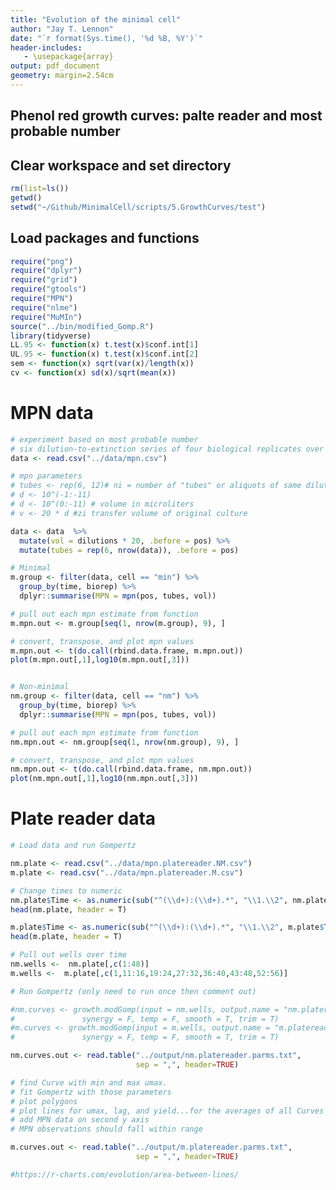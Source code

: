 ```yaml
---
title: "Evolution of the minimal cell"
author: "Jay T. Lennon"
date: "`r format(Sys.time(), '%d %B, %Y')`"
header-includes:
   - \usepackage{array}
output: pdf_document
geometry: margin=2.54cm
---
```


## Phenol red growth curves: palte reader and most probable number

## Clear workspace and set directory
```r
rm(list=ls())
getwd()
setwd("~/Github/MinimalCell/scripts/5.GrowthCurves/test")
```

## Load packages and functions
```r
require("png")
require("dplyr")
require("grid")
require("gtools")
require("MPN")
require("nlme")
require("MuMIn")
source("../bin/modified_Gomp.R")
library(tidyverse)
LL.95 <- function(x) t.test(x)$conf.int[1]
UL.95 <- function(x) t.test(x)$conf.int[2]
sem <- function(x) sqrt(var(x)/length(x))
cv <- function(x) sd(x)/sqrt(mean(x))
```

# MPN data

```r
# experiment based on most probable number
# six dilution-to-extinction series of four biological replicates over a growth curve
data <- read.csv("../data/mpn.csv")

# mpn parameters
# tubes <- rep(6, 12)# ni = number of "tubes" or aliquots of same dilution
# d <- 10^(-1:-11)
# d <- 10^(0:-11) # volume in microliters
# v <- 20 * d #zi transfer volume of original culture

data <- data  %>%
  mutate(vol = dilutions * 20, .before = pos) %>%
  mutate(tubes = rep(6, nrow(data)), .before = pos)

# Minimal
m.group <- filter(data, cell == "min") %>%
  group_by(time, biorep) %>%
  dplyr::summarise(MPN = mpn(pos, tubes, vol))

# pull out each mpn estimate from function
m.mpn.out <- m.group[seq(1, nrow(m.group), 9), ] 

# convert, transpose, and plot mpn values 
m.mpn.out <- t(do.call(rbind.data.frame, m.mpn.out))
plot(m.mpn.out[,1],log10(m.mpn.out[,3]))


# Non-minimal
nm.group <- filter(data, cell == "nm") %>%
  group_by(time, biorep) %>%
  dplyr::summarise(MPN = mpn(pos, tubes, vol))

# pull out each mpn estimate from function
nm.mpn.out <- nm.group[seq(1, nrow(nm.group), 9), ] 

# convert, transpose, and plot mpn values 
nm.mpn.out <- t(do.call(rbind.data.frame, nm.mpn.out))
plot(nm.mpn.out[,1],log10(nm.mpn.out[,3]))
```

# Plate reader data 

```r
# Load data and run Gompertz

nm.plate <- read.csv("../data/mpn.platereader.NM.csv")
m.plate <- read.csv("../data/mpn.platereader.M.csv")

# Change times to numeric
nm.plate$Time <- as.numeric(sub("^(\\d+):(\\d+).*", "\\1.\\2", nm.plate$Time))
head(nm.plate, header = T)

m.plate$Time <- as.numeric(sub("^(\\d+):(\\d+).*", "\\1.\\2", m.plate$Time))
head(m.plate, header = T)

# Pull out wells over time
nm.wells <-  nm.plate[,c(1:48)]
m.wells <-  m.plate[,c(1,11:16,19:24,27:32,36:40,43:48,52:56)]

# Run Gompertz (only need to run once then comment out)

#nm.curves <- growth.modGomp(input = nm.wells, output.name = "nm.platereader.parms",
#               synergy = F, temp = F, smooth = T, trim = T)
#m.curves <- growth.modGomp(input = m.wells, output.name = "m.platereader.parms",
#               synergy = F, temp = F, smooth = T, trim = T)

nm.curves.out <- read.table("../output/nm.platereader.parms.txt", 
                            sep = ",", header=TRUE)

# find Curve with min and max umax. 
# fit Gompertz with those parameters
# plot polygons
# plot lines for umax, lag, and yield...for the averages of all Curves
# add MPN data on second y axis
# MPN observations should fall within range

m.curves.out <- read.table("../output/m.platereader.parms.txt", 
                            sep = ",", header=TRUE)

#https://r-charts.com/evolution/area-between-lines/
```

